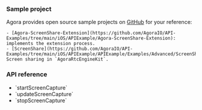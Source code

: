 <PlatformWrapper platform="ios">

### Sample project

Agora provides open source sample projects on [GitHub](https://github.com/AgoraIO/API-Examples) for your reference:

    - [Agora-ScreenShare-Extension](https://github.com/AgoraIO/API-Examples/tree/main/iOS/APIExample/Agora-ScreenShare-Extension): implements the extension process.
    - [ScreenShare](https://github.com/AgoraIO/API-Examples/tree/main/iOS/APIExample/APIExample/Examples/Advanced/ScreenShare): Screen sharing in `AgoraRtcEngineKit`.

### API reference

- <Link to="{{Global.API_REF_IOS_ROOT}}/agorartckit/agorartcenginekit/startscreencapture(_:)?language=objc">`startScreenCapture`</Link>
- <Link to="{{Global.API_REF_IOS_ROOT}}/agorartckit/agorartcenginekit/updatescreencapture(_:)?language=objc">`updateScreenCapture`</Link>
- <Link to="{{Global.API_REF_IOS_ROOT}}/agorartckit/agorartcenginekit/stopscreencapture()?language=objc">`stopScreenCapture`</Link>


</PlatformWrapper>